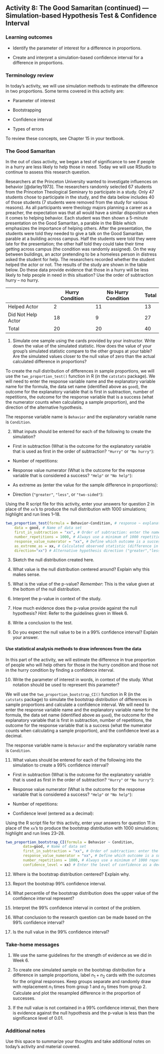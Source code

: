## Activity 8:  The Good Samaritan (continued) --- Simulation-based Hypothesis Test & Confidence Interval

\setstretch{1}

### Learning outcomes

* Identify the parameter of interest for a difference in proportions.

* Create and interpret a simulation-based confidence interval for a difference in proportions.

### Terminology review

In today's activity, we will use simulation methods to estimate the difference in two proportions. Some terms covered in this activity are:

* Parameter of interest

* Bootstrapping

* Confidence interval

* Types of errors

To review these concepts, see Chapter 15 in your textbook.

### The Good Samaritan

In the out of class activity, we began a test of significance to see if people in a hurry are less likely to help those in need. Today we will use RStudio to continue to assess this research question.

Researchers at the Princeton University wanted to investigate influences on behavior [@darley1973].  The researchers randomly selected 67 students from the Princeton Theological Seminary to participate in a study.  Only 47 students chose to participate in the study, and the data below includes 40 of those students (7 students were removed from the study for various reasons).  As all participants were theology majors planning a career as a preacher, the expectation was that all would have a similar disposition when it comes to helping behavior.  Each student was then shown a 5-minute presentation on the Good Samaritan, a parable in the Bible which emphasizes the importance of helping others.  After the presentation, the students were told they needed to give a talk on the Good Samaritan parable at a building across campus.  Half the students were told they were late for the presentation; the other half told they could take their time getting across campus (the condition was randomly assigned).  On the way between buildings, an actor pretending to be a homeless person in distress asked the student for help.  The researchers recorded whether the student helped the actor or not.  The results of the study are shown in the table below.  Do these data provide evidence that those in a hurry will be less likely to help people in need in this situation?  Use the order of subtraction hurry – no hurry.

|                    | Hurry Condition | No Hurry Condition | Total |
|--------------------|-----------------|--------------------|-------|
| Helped Actor       |        2        |         11         |   13  |
| Did Not Help Actor |        18       |          9         |   27  |
| Total              |        20       |         20         |   40  |

1.  Simulate one sample using the cards provided by your instructor.  Write down the value of the simulated statistic.  How does the value of your group's simulated statistic compare to the other groups at your table?  Are the simulated values closer to the null value of zero than the actual calculated difference in proportions?

\vspace{1in}

To create the null distribution of differences in sample proportions, we will use the `two_proportion_test()` function in R (in the `catstats` package).  We will need to enter the response variable name and the explanatory variable name for the formula, the data set name (identified above as `good`), the outcome for the explanatory variable that is first in subtraction, number of repetitions, the outcome for the response variable that is a success (what the numerator counts when calculating a sample proportion), and the direction of the alternative hypothesis.

The response variable name is `Behavior` and the explanatory variable name is `Condition`.


2.  What inputs should be entered for each of the following to create the simulation?
\vspace{1mm}

* First in subtraction (What is the outcome for the explanatory variable that is used as first in the order of subtraction? `"Hurry"` or `"No hurry"`):

\vspace{.15in}
* Number of repetitions:

\vspace{.15in}
* Response value numerator (What is the outcome for the response variable that is considered a success? `"Help"` or `"No help"`):

\vspace{.15in}
* As extreme as (enter the value for the sample difference in proportions):

\vspace{.15in}
* Direction (`"greater"`, `"less"`, or `"two-sided"`):

\vspace{.15in}

Using the R script file for this activity, enter your answers for question 2 in place of the `xx`'s to produce the null distribution with 1000 simulations; highlight and run lines 1--18.

```{r, echo=TRUE, eval=FALSE}
two_proportion_test(formula = Behavior~Condition, # response ~ explanatory
    data = good, # Name of data set
    first_in_subtraction = "xx", # Order of subtraction: enter the name of Group 1
    number_repetitions = 1000, # Always use a minimum of 1000 repetitions
    response_value_numerator = "xx", # Define which outcome is a success
    as_extreme_as = xx, # Calculated observed statistic (difference in sample proportions)
    direction="xx") # Alternative hypothesis direction ("greater","less","two-sided")
```

3.  Sketch the null distribution created here.

\vspace{1.5in}


4. What value is the null distribution centered around?  Explain why this makes sense.

\vspace{.8in}

5.  What is the value of the p-value? *Remember*: This is the value given at the bottom of the null distribution.

\vspace{0.2in}

6.  Interpret the p-value in context of the study.

\vspace{1in}

7.  How much evidence does the p-value provide against the null hypothesis? *Hint*: Refer to the guidelines given in Week 6.

\vspace{0.4in}

8.  Write a conclusion to the test.

\vspace{0.8in}

9.  Do you expect the null value to be in a 99\% confidence interval?  Explain your answer.

\vspace{0.6in}

#### Use statistical analysis methods to draw inferences from the data {-}

In this part of the activity, we will estimate the difference in true proportion of people who will help others for those in the hurry condition and those not in the hurry condition by finding a confidence interval.

10.  Write the parameter of interest in words, in context of the study. What notation should be used to represent this parameter? 

\vspace{1in}

We will use the `two_proportion_bootstrap_CI()` function in R (in the `catstats` package) to simulate the bootstrap distribution of differences in sample proportions and calculate a confidence interval. We will need to enter the response variable name and the explanatory variable name for the formula, the data set name (identified above as `good`), the outcome for the explanatory variable that is first in subtraction, number of repetitions, the outcome for the response variable that is a success (what the numerator counts when calculating a sample proportion), and the confidence level as a decimal.

The response variable name is `Behavior` and the explanatory variable name is `Condition`.

11. What values should be entered for each of the following into the simulation to create a 99\% confidence interval?
\vspace{.5mm}

* First in subtraction (What is the outcome for the explanatory variable that is used as first in the order of subtraction? `"Hurry"` or `"No hurry"`):

\vspace{.15in}
* Response value numerator (What is the outcome for the response variable that is considered a success? `"Help"` or `"No help"`):

\vspace{.15in}
* Number of repetitions:

\vspace{.15in}
* Confidence level (entered as a decimal):

\vspace{.15in}

Using the R script file for this activity, enter your answers for question 11 in place of the `xx`'s to produce the bootstrap distribution with 1000 simulations; highlight and run lines 23--28.

```{r, echo=TRUE, eval=FALSE}
two_proportion_bootstrap_CI(formula = Behavior ~ Condition, 
        data=good, # Name of data set
        first_in_subtraction = "xx", # Order of subtraction: enter the name of Group 1
        response_value_numerator = "xx", # Define which outcome is a success 
        number_repetitions = 1000, # Always use a minimum of 1000 repetitions
        confidence_level = xx) # Enter the level of confidence as a decimal
```
\newpage 

12.  Where is the bootstrap distribution centered?  Explain why.

\vspace{0.8in}

13. Report the bootstrap 99\% confidence interval. 

\vspace{0.4in}

14. What percentile of the bootstrap distribution does the upper value of the confidence interval represent?

\vspace{0.3in}

15. Interpret the 99\% confidence interval in context of the problem.

\vspace{1in}

16.  What conclusion to the research question can be made based on the 99\% confidence interval?

\vspace{0.8in}

17.  Is the null value in the 99\% confidence interval? 

\vspace{0.8in}

\newpage

<!-- #### Types of errors {-} -->

<!-- Recall from a previous activity, hypothesis tests are not flawless. In a hypothesis test, there are two competing hypotheses: the null and alternative. We make a decision about which might be true, but we may choose incorrectly. -->

<!-- \begin{table} -->
<!-- \caption{Four different possible scenarios for hypothesis test decisions.} -->
<!-- \centering -->
<!-- \begin{tabular}[h]{ll|cc} -->
<!-- \hline -->
<!--  & &  \multicolumn{2}{c}{\textbf{Test conclusion}} \\ -->
<!--  &  & \multicolumn{1}{c}{Fail to reject $H_0$} & \multicolumn{1}{c}{Reject $H_0$}\\ -->
<!-- \hline -->
<!--  & $H_0$ true & Good decision & Type 1 Error\\ -->
<!-- \hline -->
<!-- \textbf{Truth} & $H_A$ true & Type 2 Error & Good decision\\ -->
<!-- \hline -->
<!-- \end{tabular} -->
<!-- \label{tab:errors} -->
<!-- \end{table} -->

<!-- Shown in Table \@ref(tab:errors), a **Type 1 Error** happens when we reject the null hypothesis when $H_0$ is actually true. A **Type 2 Error** happens when we fail to reject the null hypothesis when the alternative is actually true. -->

<!-- 14.  Using a significance level of 0.01 and your answer to question 13, what decision do you make in regards to the null hypothesis? -->

<!-- \vspace{0.3in} -->

<!-- 15. What type of error could we have made? -->

<!-- \vspace{0.3in} -->

<!-- 16.  Write this error in context of the problem. -->

<!-- \vspace{0.5in} -->

### Take-home messages

1.  We use the same guidelines for the strength of evidence as we did in Week 6.

2. To create one simulated sample on the bootstrap distribution for a difference in sample proportions, label $n_1 + n_2$ cards with the outcomes for the original responses.  Keep groups separate and randomly draw with replacement $n_1$  times from group 1 and $n_2$ times from group 2.  Calculate and plot the resampled difference in the proportion of successes. 

3. If the null value is not contained in a 99\% confidence interval, then there is evidence against the null hypothesis and the p-value is less than the significance level of 0.01.


### Additional notes

Use this space to summarize your thoughts and take additional notes on today's activity and material covered.

\newpage

